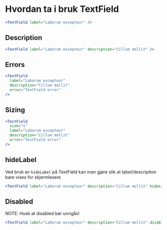
<Meta title="ds-react/form/text-field/intro" />

# Hvordan ta i bruk TextField

```jsx
<TextField label="Laborum excepteur" />
```

<Canvas>
  <TextField label="Laborum excepteur" />
</Canvas>

## Description

```jsx
<TextField label="Laborum excepteur" description="Cillum mollit" />
```

<Canvas>
  <TextField label="Laborum excepteur" description="Cillum mollit" />
</Canvas>

## Errors

```jsx
<TextField
  label="Laborum excepteur"
  description="Cillum mollit"
  error="TextField error"
/>
```

<Canvas>
  <TextField
    label="Laborum excepteur"
    description="Cillum mollit"
    error="TextField error"
  />
</Canvas>

## Sizing

```jsx
<TextField
  size="s"
  label="Laborum excepteur"
  description="Cillum mollit"
  error="TextField error"
/>
```

<Canvas>
  <TextField
    size="s"
    label="Laborum excepteur"
    description="Cillum mollit"
    error="TextField error"
  />
</Canvas>

## hideLabel

Ved bruk av `hideLabel` på TextField kan man gjøre slik at label/description bare vises for skjermlesere

```jsx
<TextField label="Laborum excepteur" description="Cillum mollit" hideLabel />
```

<Canvas>
  <TextField label="Laborum excepteur" description="Cillum mollit" hideLabel />
</Canvas>

## Disabled

NOTE: Husk at disabled bør unngås!

```jsx
<TextField label="Laborum excepteur" description="Cillum mollit" disabled />
```

<Canvas>
  <TextField label="Laborum excepteur" description="Cillum mollit" disabled />
</Canvas>
